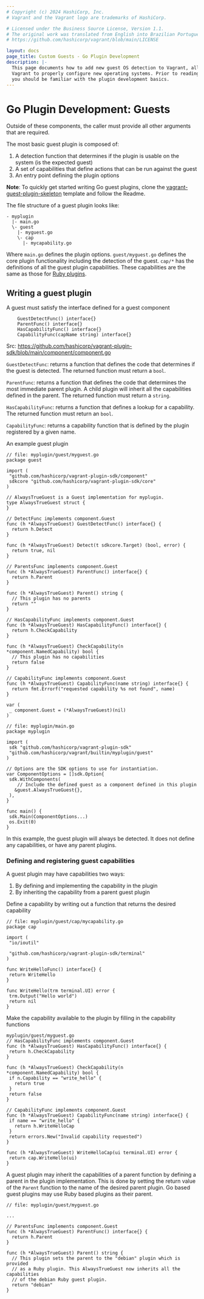 ```yaml
---
# Copyright (c) 2024 HashiCorp, Inc.
# Vagrant and the Vagrant logo are trademarks of HashiCorp.

# Licensed under the Business Source License, Version 1.1.
# The original work was translated from English into Brazilian Portuguese.
# https://github.com/hashicorp/vagrant/blob/main/LICENSE

layout: docs
page_title: Custom Guests - Go Plugin Development
description: |-
  This page documents how to add new guest OS detection to Vagrant, allowing
  Vagrant to properly configure new operating systems. Prior to reading this,
  you should be familiar with the plugin development basics.
---
```


# Go Plugin Development: Guests

Outside of these components, the caller must provide all other arguments
that are required.

The most basic guest plugin is composed of:
1. A detection function that determines if the plugin is usable on the system
(is the expected guest)
2. A set of capabilities that define actions that can be run against the guest
3. An entry point defining the plugin options

**Note**: To quickly get started writing Go guest plugins, clone the [vagrant-guest-plugin-skeleton](https://github.com/soapy1/vagrant-guest-plugin-skeleton)
template and follow the Readme.

The file structure of a guest plugin looks like:

```
- myplugin
  |- main.go
  \- guest
    |- myguest.go
    \- cap
      |- mycapability.go
```

Where `main.go` defines the plugin options. `guest/myguest.go` defines the core plugin
functionality including the detection of the guest. `cap/*` has the definitions of
all the guest plugin capabilities. These capabilities are the same as those for [Ruby
plugins](/vagrant/docs/plugins/guest-capabilities).

## Writing a guest plugin

A guest must satisfy the interface defined for a guest component

```
    GuestDetectFunc() interface{}
    ParentFunc() interface{}
    HasCapabilityFunc() interface{}
    CapabilityFunc(capName string) interface{}
```
Src: https://github.com/hashicorp/vagrant-plugin-sdk/blob/main/component/component.go

`GuestDetectFunc`: returns a function that defines the code that determines if the guest is
                   detected. The returned function must return a `bool`.

`ParentFunc`: returns a function that defines the code that determines the most immediate parent
              plugin. A child plugin will inherit all the capabilities defined in the parent. The
              returned function must return a `string`.

`HasCapabilityFunc`: returns a function that defines a lookup for a capability. The returned
                     function must return an `bool`.

`CapabilityFunc`: returns a capability function that is defined by the plugin registered by a given name.

An example guest plugin

```
// file: myplugin/guest/myguest.go
package guest

import (
 "github.com/hashicorp/vagrant-plugin-sdk/component"
 sdkcore "github.com/hashicorp/vagrant-plugin-sdk/core"
)

// AlwaysTrueGuest is a Guest implementation for myplugin.
type AlwaysTrueGuest struct {
}

// DetectFunc implements component.Guest
func (h *AlwaysTrueGuest) GuestDetectFunc() interface{} {
  return h.Detect
}

func (h *AlwaysTrueGuest) Detect(t sdkcore.Target) (bool, error) {
  return true, nil
}

// ParentsFunc implements component.Guest
func (h *AlwaysTrueGuest) ParentFunc() interface{} {
  return h.Parent
}

func (h *AlwaysTrueGuest) Parent() string {
  // This plugin has no parents
  return ""
}

// HasCapabilityFunc implements component.Guest
func (h *AlwaysTrueGuest) HasCapabilityFunc() interface{} {
  return h.CheckCapability
}

func (h *AlwaysTrueGuest) CheckCapability(n *component.NamedCapability) bool {
  // This plugin has no capabilities
  return false
}

// CapabilityFunc implements component.Guest
func (h *AlwaysTrueGuest) CapabilityFunc(name string) interface{} {
  return fmt.Errorf("requested capability %s not found", name)
}

var (
 _ component.Guest = (*AlwaysTrueGuest)(nil)
)
```

```
// file: myplugin/main.go
package myplugin

import (
 sdk "github.com/hashicorp/vagrant-plugin-sdk"
 "github.com/hashicorp/vagrant/builtin/myplugin/guest"
)

// Options are the SDK options to use for instantiation.
var ComponentOptions = []sdk.Option{
 sdk.WithComponents(
    // Include the defined guest as a component defined in this plugin
   &guest.AlwaysTrueGuest{},
 ),
}

func main() {
 sdk.Main(ComponentOptions...)
 os.Exit(0)
}
```

In this example, the guest plugin will always be detected. It does not define any
capabilities, or have any parent plugins.

### Defining and registering guest capabilities

A guest plugin may have capabilities two ways:
1. By defining and implementing the capability in the plugin
2. By inheriting the capability from a parent guest plugin

Define a capability by writing out a function that returns the desired capability

```
// file: myplugin/guest/cap/mycapability.go
package cap

import (
 "io/ioutil"

 "github.com/hashicorp/vagrant-plugin-sdk/terminal"
)

func WriteHelloFunc() interface{} {
 return WriteHello
}

func WriteHello(trm terminal.UI) error {
 trm.Output("Hello world")
 return nil
}
```

Make the capability available to the plugin by filling in the capability functions

```
myplugin/guest/myguest.go
// HasCapabilityFunc implements component.Guest
func (h *AlwaysTrueGuest) HasCapabilityFunc() interface{} {
 return h.CheckCapability
}

func (h *AlwaysTrueGuest) CheckCapability(n *component.NamedCapability) bool {
 if n.Capability == "write_hello" {
   return true
 }
 return false
}

// CapabilityFunc implements component.Guest
func (h *AlwaysTrueGuest) CapabilityFunc(name string) interface{} {
 if name == "write_hello" {
   return h.WriteHelloCap
 }
 return errors.New("Invalid capability requested")
}

func (h *AlwaysTrueGuest) WriteHelloCap(ui terminal.UI) error {
 return cap.WriteHello(ui)
}
```

A guest plugin may inherit the capabilities of a parent function by defining
a parent in the plugin implementation. This is done by setting the return
value of the `Parent` function to the name of the desired parent plugin. Go
based guest plugins may use Ruby based plugins as their parent.

```
// file: myplugin/guest/myguest.go

...

// ParentsFunc implements component.Guest
func (h *AlwaysTrueGuest) ParentFunc() interface{} {
  return h.Parent
}

func (h *AlwaysTrueGuest) Parent() string {
  // This plugin sets the parent to the "debian" plugin which is provided
  // as a Ruby plugin. This AlwaysTrueGuest now inherits all the capabilities
  // of the debian Ruby guest plugin.
  return "debian"
}
```
